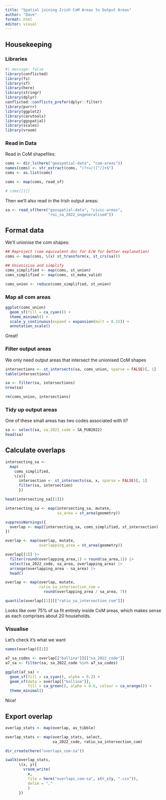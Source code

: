 ```yaml
---
title: "Spatial joining Irish CoM Areas to Output Areas"
author: "Dave"
format: html
editor: visual
---
```


## Housekeeping

### Libraries

```r
#| message: false
library(conflicted)
library(fs)
library(sf)
library(here)
library(stringr)
library(dplyr)
conflicted::conflicts_prefer(dplyr::filter)
library(purrr)
library(ggplot2)
library(carutools)
library(ggspatial)
library(scales)
library(vroom)
```

### Read in Data

Read in CoM shapefiles:

```r
coms <- dir_ls(here("geospatial-data", "com-areas"))
names(coms) <- str_extract(coms, "(?<=/)[^/]+$")
coms <- as.list(coms)

coms <- map(coms, read_sf)

# coms[[1]]
```

Then we'll also read in the Irish output areas:

```r
sa <- read_sf(here("geospatial-data", "civic-areas",
                   "roi_sa_2022_ungeneralised"))
```

## Format data

We'll unionise the com shapes:

```r
## Reproject (see equivalent doc for E/W for better explanation)
coms <- map(coms, \(x) st_transform(x, st_crs(sa)))

## Unionisise and simplify
coms_simplified <- map(coms, st_union)
coms_simplified <- map(coms, st_make_valid)

coms_union <- reduce(coms_simplified, st_union)
```

### Map all com areas

```r
ggplot(coms_union)
  geom_sf(fill = ca_cyan()) +
  theme_minimal() +
  scale_y_continuous(expand = expansion(mult = 0.15)) +
  annotation_scale()
```

Great!

### Filter output areas

We only need output areas that intersect the unionised CoM shapes

```r
intersections <- st_intersects(sa, coms_union, sparse = FALSE)[, 1]
table(intersections)

sa <- filter(sa, intersections)
nrow(sa)

rm(coms_union, intersections)
```

### Tidy up output areas

One of these small areas has two codes associated with it?

```r
sa <- select(sa, sa_2022_code = SA_PUB2022)
head(sa)
```

## Calculate overlaps

```r
intersecting_sa <-
  map(
    coms_simplified,
    \(x){
      intersection <- st_intersects(sa, x, sparse = FALSE)[, 1]
      filter(sa, intersection)
      })

head(intersecting_sa[[1]])

intersecting_sa <- map(intersecting_sa, mutate,
                       sa_area = st_area(geometry))

suppressWarnings({
  overlap <- map2(intersecting_sa, coms_simplified, st_intersection)
})

overlap <- map(overlap, mutate,
               overlapping_area = st_area(geometry))

overlap[[1]] |>
  filter(round(overlapping_area,1) < round(sa_area,1)) |>
  select(sa_2022_code, sa_area, overlapping_area) |>
  arrange(overlapping_area - sa_area) |>
  head()

overlap <- map(overlap, mutate,
               ratio_sa_intersection_com =
                 round(overlapping_area / sa_area, 7))

quantile(overlap[[1]][["ratio_sa_intersection_com"]])
```

Looks like over 75% of sa fit entirely inside CoM areas, which makes sense as each comprises about 20 households.

### Visualise

Let's check it's what we want

```r
names(overlap)[[1]]

a7_sa_codes <- overlap[["ballina"]][["sa_2022_code"]]
a7_sa <- filter(sa, sa_2022_code %in% a7_sa_codes)

ggplot(a7_sa) +
  geom_sf(fill = ca_cyan(), alpha = 0.2) +
  geom_sf(data = overlap[["ballina"]],
          fill = ca_green(), alpha = 0.6, colour = ca_orange()) +
  theme_minimal()
```

Nice!

## Export overlap

```r
overlap_stats <- map(overlap, as_tibble)

overlap_stats <- map(overlap_stats, select,
                     sa_2022_code, ratio_sa_intersection_com)

dir_create(here("overlaps_com-sa"))

iwalk(overlap_stats,
      \(x, y){
        vroom_write(
          x,
          file = here("overlaps_com-sa", str_c(y, ".csv")),
          delim = ","
          )
      })
```
